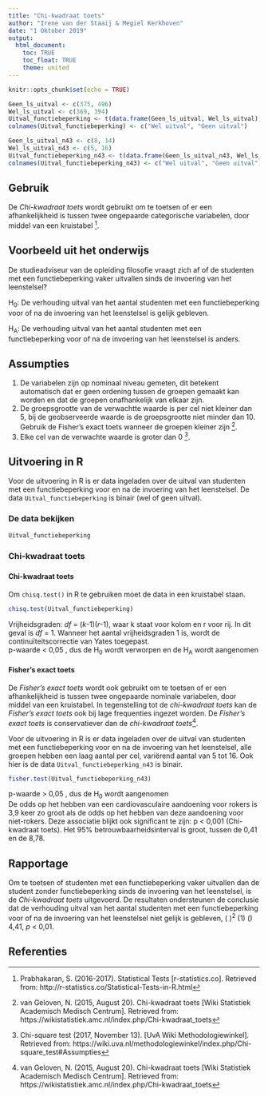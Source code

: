 ```yaml
---
title: "Chi-kwadraat toets"
author: "Irene van der Staaij & Megiel Kerkhoven"
date: "1 Oktober 2019"
output: 
  html_document:
    toc: TRUE
    toc_float: TRUE
    theme: united
---
```

```r
knitr::opts_chunk$set(echo = TRUE)
```


```r
Geen_ls_uitval <- c(375, 496)
Wel_ls_uitval <- c(369, 394)
Uitval_functiebeperking <- t(data.frame(Geen_ls_uitval, Wel_ls_uitval))
colnames(Uitval_functiebeperking) <- c("Wel uitval", "Geen uitval")

Geen_ls_uitval_n43 <- c(8, 14)
Wel_ls_uitval_n43 <- c(5, 16)
Uitval_functiebeperking_n43 <- t(data.frame(Geen_ls_uitval_n43, Wel_ls_uitval_n43))
colnames(Uitval_functiebeperking_n43) <- c("Wel uitval", "Geen uitval")
```

## Gebruik
De *Chi-kwadraat toets* wordt gebruikt om te toetsen of er een afhankelijkheid is tussen twee ongepaarde categorische variabelen, door middel van een kruistabel [^1].

## Voorbeeld uit het onderwijs
De studieadviseur van de opleiding filosofie vraagt zich af of de studenten met een functiebeperking vaker uitvallen sinds de invoering van het leenstelsel?

H~0~: De verhouding uitval van het aantal studenten met een functiebeperking voor of na de invoering van het leenstelsel is gelijk gebleven.

H~A~: De verhouding uitval van het aantal studenten met een functiebeperking voor of na de invoering van het leenstelsel is anders.

## Assumpties
1. De variabelen zijn op nominaal niveau gemeten, dit betekent automatisch dat er geen ordening tussen de groepen gemaakt kan worden en dat de groepen onafhankelijk van elkaar zijn.  
2. De groepsgrootte van de verwachtte waarde is per cel niet kleiner dan 5, bij de geobserveerde waarde is de groepsgrootte niet minder dan 10. Gebruik de Fisher’s exact toets wanneer de groepen kleiner zijn [^2].  
3. Elke cel van de verwachte waarde is groter dan 0 [^3]. 


## Uitvoering in R
Voor de uitvoering in R is er data ingeladen over de uitval van studenten met een functiebeperking voor en na de invoering van het leenstelsel. De data `Uitval_functiebeperking` is binair (wel of geen uitval). 

### De data bekijken
```r
Uitval_functiebeperking
```

### Chi-kwadraat toets
### {.tabset .tabset-fade}
#### Chi-kwadraat toets
Om `chisq.test()` in R te gebruiken moet de data in een kruistabel staan.  

```r
chisq.test(Uitval_functiebeperking)
```

Vrijheidsgraden: *df* = (*k*-1)(*r*-1), waar k staat voor kolom en r voor rij. In dit geval is *df* = 1. Wanneer het aantal vrijheidsgraden 1 is, wordt de continuïteitscorrectie van Yates toegepast.  
p-waarde < 0,05 , dus de H~0~ wordt verworpen en de H~A~ wordt aangenomen  

#### Fisher's exact toets
De *Fisher's exact toets* wordt ook gebruikt om te toetsen of er een afhankelijkheid is tussen twee ongepaarde nominale variabelen, door middel van een kruistabel. In tegenstelling tot de *chi-kwadraat toets* kan de *Fisher's exact toets* ook bij lage frequenties ingezet worden. De *Fisher's exact toets* is conservatiever dan de *chi-kwadraat toets*[^2].

Voor de uitvoering in R is er data ingeladen over de uitval van studenten met een functiebeperking voor en na de invoering van het leenstelsel, alle groepen hebben een laag aantal per cel, variërend aantal van 5 tot 16. Ook hier is de data `Uitval_functiebeperking_n43` is binair. 


```r

fisher.test(Uitval_functiebeperking_n43)
```

p-waarde > 0,05 , dus de H~0~ wordt aangenomen  
De odds op het hebben van een cardiovasculaire aandoening voor rokers is 3,9 keer zo groot als de odds op het hebben van deze aandoening voor niet-rokers. Deze associatie blijkt ook significant te zijn: p < 0,001 (Chi-kwadraat toets). 
Het 95% betrouwbaarheidsinterval is groot, tussen de 0,41 en de 8,78.   

## Rapportage
Om te toetsen of studenten met een functiebeperking vaker uitvallen dan de student zonder functiebeperking sinds de invoering van het leenstelsel, is de *Chi-kwadraat toets* uitgevoerd. De resultaten ondersteunen de conclusie dat de verhouding uitval van het aantal studenten met een functiebeperking voor of na de invoering van het leenstelsel niet gelijk is gebleven, \( \chi \)^2^ (1) \(\approx\) 4,41, *p* < 0,01.
 
## Referenties
[^1]: Prabhakaran, S. (2016-2017). Statistical Tests [r-statistics.co]. Retrieved from: http://r-statistics.co/Statistical-Tests-in-R.html
[^2]: van Geloven, N. (2015, August 20). Chi-kwadraat toets [Wiki Statistiek Academisch Medisch Centrum]. Retrieved from: https://wikistatistiek.amc.nl/index.php/Chi-kwadraat_toets
[^3]: Chi-square test (2017, November 13). [UvA Wiki Methodologiewinkel]. Retrieved from: https://wiki.uva.nl/methodologiewinkel/index.php/Chi-square_test#Assumpties 